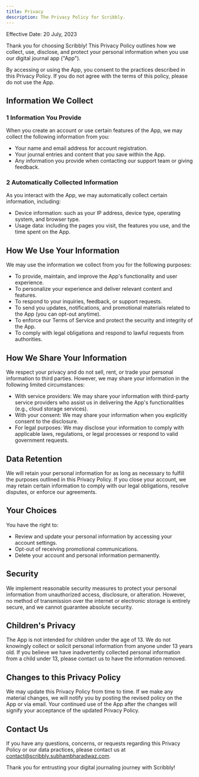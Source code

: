 ```yaml
---
title: Privacy
description: The Privacy Policy for Scribbly.
---
```


Effective Date: 20 July, 2023

Thank you for choosing Scribbly! This Privacy Policy outlines how we collect, use, disclose, and protect your personal information when you use our digital journal app ("App").

By accessing or using the App, you consent to the practices described in this Privacy Policy. If you do not agree with the terms of this policy, please do not use the App.

## Information We Collect

### 1 Information You Provide

When you create an account or use certain features of the App, we may collect the following information from you:

- Your name and email address for account registration.
- Your journal entries and content that you save within the App.
- Any information you provide when contacting our support team or giving feedback.

### 2 Automatically Collected Information

As you interact with the App, we may automatically collect certain information, including:

- Device information: such as your IP address, device type, operating system, and browser type.
- Usage data: including the pages you visit, the features you use, and the time spent on the App.

## How We Use Your Information

We may use the information we collect from you for the following purposes:

- To provide, maintain, and improve the App's functionality and user experience.
- To personalize your experience and deliver relevant content and features.
- To respond to your inquiries, feedback, or support requests.
- To send you updates, notifications, and promotional materials related to the App (you can opt-out anytime).
- To enforce our Terms of Service and protect the security and integrity of the App.
- To comply with legal obligations and respond to lawful requests from authorities.

## How We Share Your Information

We respect your privacy and do not sell, rent, or trade your personal information to third parties. However, we may share your information in the following limited circumstances:

- With service providers: We may share your information with third-party service providers who assist us in delivering the App's functionalities (e.g., cloud storage services).
- With your consent: We may share your information when you explicitly consent to the disclosure.
- For legal purposes: We may disclose your information to comply with applicable laws, regulations, or legal processes or respond to valid government requests.

## Data Retention

We will retain your personal information for as long as necessary to fulfill the purposes outlined in this Privacy Policy. If you close your account, we may retain certain information to comply with our legal obligations, resolve disputes, or enforce our agreements.

## Your Choices

You have the right to:

- Review and update your personal information by accessing your account settings.
- Opt-out of receiving promotional communications.
- Delete your account and personal information permanently.

## Security

We implement reasonable security measures to protect your personal information from unauthorized access, disclosure, or alteration. However, no method of transmission over the internet or electronic storage is entirely secure, and we cannot guarantee absolute security.

## Children's Privacy

The App is not intended for children under the age of 13. We do not knowingly collect or solicit personal information from anyone under 13 years old. If you believe we have inadvertently collected personal information from a child under 13, please contact us to have the information removed.

## Changes to this Privacy Policy

We may update this Privacy Policy from time to time. If we make any material changes, we will notify you by posting the revised policy on the App or via email. Your continued use of the App after the changes will signify your acceptance of the updated Privacy Policy.

## Contact Us

If you have any questions, concerns, or requests regarding this Privacy Policy or our data practices, please contact us at <contact@scribbly.subhambharadwaz.com>.

Thank you for entrusting your digital journaling journey with Scribbly!

